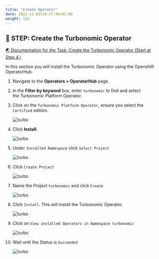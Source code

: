 ```yaml
---
title: "Create Operator"
date: 2022-11-03T10:57:46+01:00
weight: 152
---
```







## 🚀 STEP: Create the Turbonomic Operator

<a href="https://www.ibm.com/docs/en/tarm/8.7.5?topic=clusters-installing-using-red-hat-openshift-operatorhub" target="_blank" >🌏 Documentation for the Task: Create the Turbonomic Operator (Start at Step 4.)</a>


In this section you will install the Turbonomic Operator using the Openshift OperatorHub.





1. Navigate to the **Operators \> OperatorHub** page.
    
2. In the **Filter by keyword** box, enter `turbonomic` to find and select the Turbonomic Platform Operator.
    
3. Click on the `Turbonomic Platform Operator`, ensure you select the `Certified` edition. 

    ![turbo](./../images/turbonomic/01_turbo.png)

4. Click **Install**.

    ![turbo](./../images/turbonomic/02_turbo.png)

5.  Under `Installed Namespace` click `Select Project`

    ![turbo](./../images/turbonomic/03_turbo.png)

4.  Click `Create Project`

    ![turbo](./../images/turbonomic/04_turbo.png)

4.  Name the Project `turbonomic` and click `Create`

    ![turbo](./../images/turbonomic/05_turbo.png)

4.  Click `Install`. This will install the Turbonomic Operator.

    ![turbo](./../images/turbonomic/06_turbo.png)

4.  Click on `View installed Operators in Namespace turbonomic`

    ![turbo](./../images/turbonomic/07_turbo.png)

4.  Wait until the Status is `Succeeded`

    ![turbo](./../images/turbonomic/08_turbo.png)




